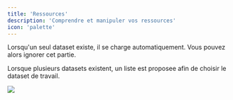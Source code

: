 ```yaml
---
title: 'Ressources'
description: 'Comprendre et manipuler vos ressources'
icon: 'palette'
---
```


<Warning>
  Lorsqu'un seul dataset existe, il se charge automatiquement. Vous pouvez alors
  ignorer cet partie.
</Warning>

Lorsque plusieurs datasets existent, un liste est proposee afin de choisir le dataset de travail.

<Frame>
  <img src="/images/dataset.png" />
</Frame>

